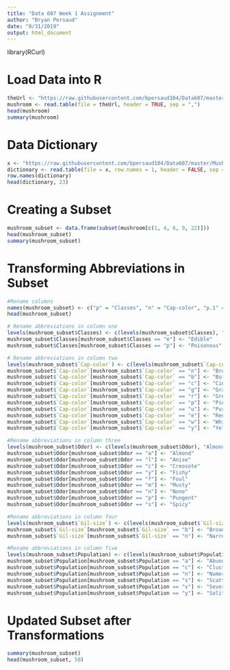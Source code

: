 ---
title: "Data 607 Week 1 Assignment"
author: "Bryan Persaud"
date: "8/31/2019"
output: html_document
---
library(RCurl)

# Load Data into R
```{r}
theUrl <- "https://raw.githubusercontent.com/bpersaud104/Data607/master/agaricus-lepiota.csv"
mushroom <- read.table(file = theUrl, header = TRUE, sep = ",")
head(mushroom)
summary(mushroom)
```

# Data Dictionary
```{r}
x <- "https://raw.githubusercontent.com/bpersaud104/Data607/master/Mushroom%20Data%20Dictionary.txt"
dictionary <- read.table(file = x, row.names = 1, header = FALSE, sep = ":", quote = "")
row.names(dictionary)
head(dictionary, 23)
```

# Creating a Subset
```{r}
mushroom_subset <- data.frame(subset(mushroom[c(1, 4, 6, 9, 22)]))
head(mushroom_subset)
summary(mushroom_subset)
```

# Transforming Abbreviations in Subset
```{r}
#Rename columns
names(mushroom_subset) <- c("p" = "Classes", "n" = "Cap-color", "p.1" = "Odor", "n.1" = "Gil-size", "s.3" = "Population")
head(mushroom_subset)
```

```{r}
# Rename abbreviations in column one
levels(mushroom_subset$Classes) <- c(levels(mushroom_subset$Classes), "Edible", "Poisonous") 
mushroom_subset$Classes[mushroom_subset$Classes == "e"] <- "Edible"
mushroom_subset$Classes[mushroom_subset$Classes == "p"] <- "Poisonous"

# Rename abbreviations in column two
levels(mushroom_subset$`Cap-color`) <- c(levels(mushroom_subset$`Cap-color`), "Brown", "Buff", "Cinnamon", "Gray", "Green", "Pink", "Purple", "Red", "White", "Yellow")
mushroom_subset$`Cap-color`[mushroom_subset$`Cap-color` == "n"] <- "Brown"
mushroom_subset$`Cap-color`[mushroom_subset$`Cap-color` == "b"] <- "Buff"
mushroom_subset$`Cap-color`[mushroom_subset$`Cap-color` == "c"] <- "Cinnamon"
mushroom_subset$`Cap-color`[mushroom_subset$`Cap-color` == "g"] <- "Gray"
mushroom_subset$`Cap-color`[mushroom_subset$`Cap-color` == "r"] <- "Green"
mushroom_subset$`Cap-color`[mushroom_subset$`Cap-color` == "p"] <- "Pink"
mushroom_subset$`Cap-color`[mushroom_subset$`Cap-color` == "u"] <- "Purple"
mushroom_subset$`Cap-color`[mushroom_subset$`Cap-color` == "e"] <- "Red"
mushroom_subset$`Cap-color`[mushroom_subset$`Cap-color` == "w"] <- "White"
mushroom_subset$`Cap-color`[mushroom_subset$`Cap-color` == "y"] <- "Yellow"

#Rename abbreviations in column three
levels(mushroom_subset$Odor) <- c(levels(mushroom_subset$Odor), "Almond", "Anise", "Creosote", "Fishy", "Foul", "Musty", "None", "Pungent", "Spicy")
mushroom_subset$Odor[mushroom_subset$Odor == "a"] <- "Almond"
mushroom_subset$Odor[mushroom_subset$Odor == "l"] <- "Anise"
mushroom_subset$Odor[mushroom_subset$Odor == "c"] <- "Creosote"
mushroom_subset$Odor[mushroom_subset$Odor == "y"] <- "Fishy"
mushroom_subset$Odor[mushroom_subset$Odor == "f"] <- "Foul"
mushroom_subset$Odor[mushroom_subset$Odor == "m"] <- "Musty"
mushroom_subset$Odor[mushroom_subset$Odor == "n"] <- "None"
mushroom_subset$Odor[mushroom_subset$Odor == "p"] <- "Pungent"
mushroom_subset$Odor[mushroom_subset$Odor == "s"] <- "Spicy"

#Rename abbreviations in column four
levels(mushroom_subset$`Gil-size`) <- c(levels(mushroom_subset$`Gil-size`), "Broad", "Narrow")
mushroom_subset$`Gil-size`[mushroom_subset$`Gil-size` == "b"] <- "Broad"
mushroom_subset$`Gil-size`[mushroom_subset$`Gil-size` == "n"] <- "Narrow"

#Rename abbreviations in column five
levels(mushroom_subset$Population) <- c(levels(mushroom_subset$Population), "Abundant", "Clustered", "Numerous", "Scattered", "Several", "Solitary")
mushroom_subset$Population[mushroom_subset$Population == "a"] <- "Abundant"
mushroom_subset$Population[mushroom_subset$Population == "c"] <- "Clustered"
mushroom_subset$Population[mushroom_subset$Population == "n"] <- "Numerous"
mushroom_subset$Population[mushroom_subset$Population == "s"] <- "Scattered"
mushroom_subset$Population[mushroom_subset$Population == "v"] <- "Several"
mushroom_subset$Population[mushroom_subset$Population == "y"] <- "Solitary"
```

# Updated Subset after Transformations
```{r}
summary(mushroom_subset)
head(mushroom_subset, 50)
```
